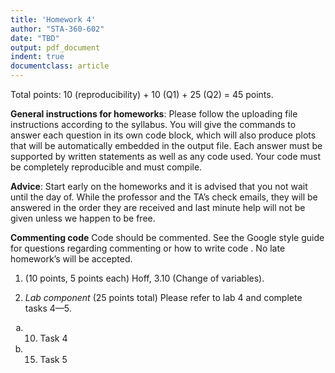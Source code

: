 ```yaml
---
title: 'Homework 4'
author: "STA-360-602"
date: "TBD"
output: pdf_document
indent: true
documentclass: article
---
```


Total points: 10 (reproducibility) + 10 (Q1) + 25 (Q2) = 45 points.\

**General instructions for homeworks**: Please follow the uploading file instructions according to the syllabus. You will give the commands to answer each question in its own code block, which will also produce plots that will be automatically embedded in the output file. Each answer must be supported by written statements as well as any code used. Your code must be completely reproducible and must compile. 

**Advice**: Start early on the homeworks and it is advised that you not wait until the day of. While the professor and the TA's check emails, they will be answered in the order they are received and last minute help will not be given unless we happen to be free.  

**Commenting code**
Code should be commented. See the Google style guide for questions regarding commenting or how to write 
code \url{https://google.github.io/styleguide/Rguide.xml}. No late homework's will be accepted.

1. (10 points, 5 points each) Hoff, 3.10 (Change of variables).
  
2. *Lab component* (25 points total) Please refer to lab 4 and complete tasks 4---5.
(a) (10) Task 4
(b) (15) Task 5
